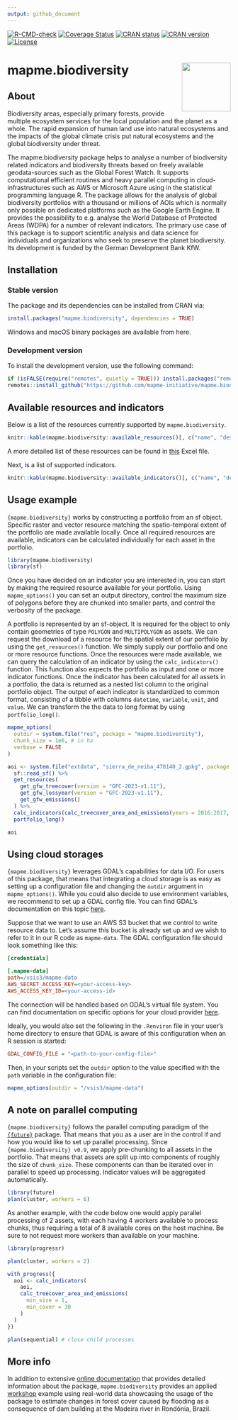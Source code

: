 ```yaml
---
output: github_document
---
```


<!-- badges: start -->

[![R-CMD-check](https://github.com/mapme-initiative/mapme.biodiversity/actions/workflows/R-CMD-check.yaml/badge.svg?branch=main)](https://github.com/mapme-initiative/mapme.biodiversity/actions) [![Coverage Status](https://img.shields.io/codecov/c/github/mapme-initiative/mapme.biodiversity/master.svg)](https://app.codecov.io/github/mapme-initiative/mapme.biodiversity?branch=main) [![CRAN status](https://badges.cranchecks.info/worst/mapme.biodiversity.svg)](https://cran.r-project.org/web/checks/check_results_mapme.biodiversity.html) [![CRAN version](https://www.r-pkg.org/badges/version/mapme.biodiversity)](https://CRAN.R-project.org/package=mapme.biodiversity) [![License](https://img.shields.io/badge/License-GPL%20(%3E=3)-brightgreen.svg?style=flat)](https://choosealicense.com/licenses/gpl-3.0/)

<!-- badges: end -->

# mapme.biodiversity <img src="man/figures/logo.png" align="right" height="110"/>

## About

Biodiversity areas, especially primary forests, provide multiple ecosystem services for the local population and the planet as a whole. The rapid expansion of human land use into natural ecosystems and the impacts of the global climate crisis put natural ecosystems and the global biodiversity under threat.

The mapme.biodiversity package helps to analyse a number of biodiversity related indicators and biodiversity threats based on freely available geodata-sources such as the Global Forest Watch. It supports computational efficient routines and heavy parallel computing in cloud-infrastructures such as AWS or Microsoft Azure using in the statistical programming language R. The package allows for the analysis of global biodiversity portfolios with a thousand or millions of AOIs which is normally only possible on dedicated platforms such as the Google Earth Engine. It provides the possibility to e.g. analyse the World Database of Protected Areas (WDPA) for a number of relevant indicators. The primary use case of this package is to support scientific analysis and data science for individuals and organizations who seek to preserve the planet biodiversity. Its development is funded by the German Development Bank KfW.

## Installation

### Stable version

The package and its dependencies can be installed from CRAN via:

```r
install.packages("mapme.biodiversity", dependencies = TRUE)
```

Windows and macOS binary packages are available from here.

### Development version

To install the development version, use the following command:

```r
if (isFALSE(require("remotes", quietly = TRUE))) install.packages("remotes", dependencies = TRUE)
remotes::install_github("https://github.com/mapme-initiative/mapme.biodiversity", dependencies = TRUE)
```

## Available resources and indicators

Below is a list of the resources currently supported by `mapme.biodiversity`.

```r
knitr::kable(mapme.biodiversity::available_resources()[, c("name", "description", "licence")])
```

A more detailed list of these resources can be found in [this](https://github.com/mapme-initiative/mapme.biodiversity/raw/refs/heads/main/extras/mapme.biodiversity_resources.xlsx) Excel file.

Next, is a list of supported indicators.

```r
knitr::kable(mapme.biodiversity::available_indicators()[, c("name", "description")])
```

## Usage example

`{mapme.biodiversity}` works by constructing a portfolio from an sf object. Specific raster and vector resource matching the spatio-temporal extent of the portfolio are made available locally. Once all required resources are available, indicators can be calculated individually for each asset in the portfolio.

```r
library(mapme.biodiversity)
library(sf)
```

Once you have decided on an indicator you are interested in, you can start by making the required resource available for your portfolio. Using `mapme_options()` you can set an output directory, control the maximum size of polygons before they are chunked into smaller parts, and control the verbosity of the package.

A portfolio is represented by an sf-object. It is required for the object to only contain geometries of type `POLYGON` and `MULTIPOLYGON` as assets. We can request the download of a resource for the spatial extent of our portfolio by using the `get_resources()` function. We simply supply our portfolio and one or more resource functions. Once the resources were made available, we can query the calculation of an indicator by using the `calc_indicators()` function. This function also expects the portfolio as input and one or more indicator functions. Once the indicator has been calculated for all assets in a portfolio, the data is returned as a nested list column to the original portfolio object. The output of each indicator is standardized to common format, consisting of a tibble with columns `datetime`, `variable`, `unit`, and `value`. We can transform the the data to long format by using `portfolio_long()`.

```r
mapme_options(
  outdir = system.file("res", package = "mapme.biodiversity"),
  chunk_size = 1e6, # in ha
  verbose = FALSE
)

aoi <- system.file("extdata", "sierra_de_neiba_478140_2.gpkg", package = "mapme.biodiversity") %>%
  sf::read_sf() %>%
  get_resources(
    get_gfw_treecover(version = "GFC-2023-v1.11"),
    get_gfw_lossyear(version = "GFC-2023-v1.11"),
    get_gfw_emissions()
  ) %>%
  calc_indicators(calc_treecover_area_and_emissions(years = 2016:2017, min_size = 1, min_cover = 30)) %>%
  portfolio_long()

aoi
```

## Using cloud storages

`{mapme.biodiversity}` leverages GDAL's capabilities for data I/O. For users of this package, that means that integrating a cloud storage is as easy as setting up a configuration file and changing the `outdir` argument in `mapme_options()`. While you could also decide to use environment variables, we recommend to set up a GDAL config file. You can find GDAL's documentation on this topic [here](https://gdal.org/en/latest/user/configoptions.html#gdal-configuration-file).

Suppose that we want to use an AWS S3 bucket that we control to write resource data to. Let's assume this bucket is already set up and we wish to refer to it in our R code as `mapme-data`. The GDAL configuration file should look something like this:

```ini
[credentials]

[.mapme-data]
path=/vsis3/mapme-data
AWS_SECRET_ACCESS_KEY=<your-access-key>
AWS_ACCESS_KEY_ID=<your-access-id>
```

The connection will be handled based on GDAL's virtual file system. You can find documentation on specific options for your cloud provider [here](https://gdal.org/en/latest/user/virtual_file_systems.html#network-based-file-systems).

Ideally, you would also set the following in the `.Renviron` file in your user's home directory to ensure that GDAL is aware of this configuration when an R session is started:

```ini
GDAL_CONFIG_FILE = "<path-to-your-config-file>"
```

Then, in your scripts set the `outdir` option to the value specified with the `path` variable in the configuration file:

```r
mapme_options(outdir = "/vsis3/mapme-data")
```

## A note on parallel computing

`{mapme.biodiversity}` follows the parallel computing paradigm of the [`{future}`](https://cran.r-project.org/package=future) package. That means that you as a user are in the control if and how you would like to set up parallel processing. Since `{mapme.biodiversity} v0.9`, we apply pre-chunking to all assets in the portfolio. That means that assets are split up into components of roughly the size of `chunk_size`. These components can than be iterated over in parallel to speed up processing. Indicator values will be aggregated automatically.

```r
library(future)
plan(cluster, workers = 6)
```

As another example, with the code below one would apply parallel processing of 2 assets, with each having 4 workers available to process chunks, thus requiring a total of 8 available cores on the host machine. Be sure to not request more workers than available on your machine.

```r
library(progressr)

plan(cluster, workers = 2)

with_progress({
  aoi <- calc_indicators(
    aoi,
    calc_treecover_area_and_emissions(
      min_size = 1,
      min_cover = 30
    )
  )
})

plan(sequential) # close child processes
```

## More info

In addition to extensive [online documentation](https://mapme-initiative.github.io/mapme.biodiversity) that provides detailed information about the package, `mapme.biodiversity` provides an applied [workshop](https://github.com/mapme-initiative/demo-madeira) example using real-world data showcasing the usage of the package to estimate changes in forest cover caused by flooding as a consequence of dam building at the Madeira river in Rondônia, Brazil.
